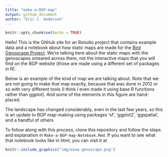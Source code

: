 ```yaml
---
title: "make-a-BGP-map"
output: github_document
author: "Eric C. Anderson"
---
```


```r
knitr::opts_chunk$set(echo = TRUE)
```

Hello! This is the GitHub site for an Rstudio project that contains example
data and a notebook about how static maps are made for the [Bird Genoscape Project](https://www.birdgenoscape.org/).  We're talking here about the static 
maps with the genoscapes smeared across them, not the interactive maps that you
will find on the BGP website (those are made using a different set of packages in R).

Below is an example of the kind of map we are talking about.  Note that we are not
going to make that map exactly, because that was done in 2012 or so with very different
tools (I think I even made it using base R functions rather than ggplot). And some of the
elements in this figure are hand-placed.  

The landscape
has changed considerably, even in the last few years, so this is an update to 
BGP map-making using packages 'sf', 'ggplot2', 'ggspatial', and a handful of
others

To follow along with this process, clone this repository and follow
the steps and explanation in `Make-a-BGP-map-Notebook.Rmd`.  If you want to see 
what that notebook looks like in html, you can visit it at

```r
knitr::include_graphics("img/wiwa-genoscape.png")
```

